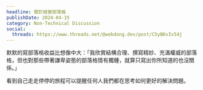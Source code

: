 ```yaml
---
headline: 關於經營部落格
publishDate: 2024-04-15
category: Non-Technical Discussion
social:
  threads: https://www.threads.net/@webdong.dev/post/C5yBKvIv54j
---
```


默默的寫部落格收益比想像中大：「我欣賞結構合理、撰寫精妙、充滿權威的部落格，但也對那些帶著謙卑姿態的部落格情有獨鍾，就算只寫出你所知道的也沒關係。」

看到自己走走停停的旅程可以提醒任何人我們都在思考如何更好的解決問題。
